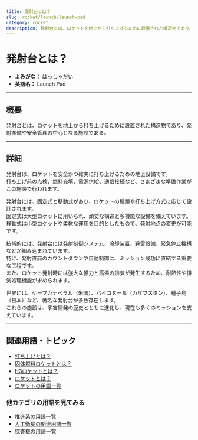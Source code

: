 ```yaml
---
title: 発射台とは？
slug: rocket/launch/launch-pad
category: rocket
description: 発射台とは、ロケットを地上から打ち上げるために設置された構造物であり、発射準備や安全管理の中心となる施設である。
---
```



<Head>
  <script type="application/ld+json">
    {`{
      "@context": "https://schema.org",
      "@type": "DefinedTerm",
      "name": "発射台とは？",
      "inDefinedTermSet": "https://www.space-portal.org",
      "termCode": "rocket/launch/launch-pad",
      "description": "発射台とは、ロケットを地上から打ち上げるために設置された構造物であり、発射準備や安全管理の中心となる施設である。",
      "url": "https://www.space-portal.org/docs/rocket/launch/launch-pad"
    }`}
  </script>
</Head>

# 発射台とは？

- **よみがな：** はっしゃだい  
- **英語名：** Launch Pad  

---

## 概要

発射台とは、ロケットを地上から打ち上げるために設置された構造物であり、発射準備や安全管理の中心となる施設である。

---

## 詳細

発射台は、ロケットを安全かつ確実に打ち上げるための地上設備です。  
打ち上げ前の点検、燃料充填、電源供給、通信接続など、さまざまな準備作業がこの施設で行われます。  

発射台には、固定式と移動式があり、ロケットの種類や打ち上げ方式に応じて設計されます。  
固定式は大型ロケットに用いられ、頑丈な構造と多機能な設備を備えています。  
移動式は小型ロケットや柔軟な運用を目的としたもので、発射地点の変更が可能です。  

技術的には、発射台には発射制御システム、冷却装置、避雷設備、緊急停止機構などが組み込まれています。  
特に、発射直前のカウントダウンや自動制御は、ミッション成功に直結する重要な工程です。  
また、ロケット発射時には強大な推力と高温の排気が発生するため、耐熱性や排気処理機能が求められます。  

世界には、ケープカナベラル（米国）、バイコヌール（カザフスタン）、種子島（日本）など、著名な発射台が多数存在します。  
これらの施設は、宇宙開発の歴史とともに進化し、現在も多くのミッションを支えています。

---

## 関連用語・トピック
  
- [打ち上げとは？](docs/rocket/launch/launch)  
- [固体燃料ロケットとは？](docs/rocket/type/solid-rocket)  
- [H3ロケットとは？](docs/rocket/index/h3-rocket) 
- [ロケットとは？](docs/rocket/rocket)
- [ロケットの用語一覧](docs/category/rocket)

### 他カテゴリの用語を見てみる
- [推進系の用語一覧](docs/category/propulsion)
- [人工衛星の関連用語一覧](docs/category/satellite)
- [探査機の用語一覧](docs/category/explorer)